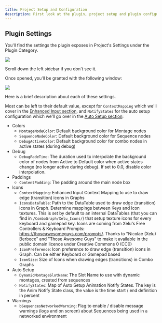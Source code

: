 ```yaml
---
title: Project Setup and Configuration
description: First look at the plugin, project setup and plugin configuration.
---
```


## Plugin Settings

You'll find the settings the plugin exposes in Project's Settings under the Plugin Category.

![](menu.png)

Scroll down the left sidebar if you don't see it.

Once opened, you'll be granted with the following window:

![](settings.png)

Here is a brief description about each of these settings.

Most can be left to their default value, except for `ContextMapping` which we'll cover in the [Enhanced Input section](/usage/enhanced-input/), and `NotifyStates` for the auto setup configuration which we'll go over in the [Auto Setup section](/usage/auto-setup/):

- Colors
  - `MontageNodeColor`: Default background color for Montage nodes
  - `SequenceNodeColor`: Default background color for Sequence nodes
  - `DebugActiveColor`: Default background color for combo nodes in active states (during debug)
- Debug
  -  `DebugFadeTime`: The duration used to interpolate the background color of nodes from Active to Default color when active states change (no longer active during debug). If set to 0.0, disable color interpolation.
- Paddings
  -  `ContentPadding`: The padding around the main node box
- Icons
  -  `ContextMapping`: Enhanced Input Context Mapping to use to draw edge (transition) icons in Graphs
  -  `IconsDataTable`: Path to the DataTable used to draw edge (transition) icons in Graph. Determine mappings between Keys and Icon textures. This is set by default to an internal DataTables (that you can find in `/ComboGraph/Xelu_Icons/`) that setup texture icons for every keyboard and gamepad key. Icons are coming from Xelu's Free Controllers & Keyboard Prompts: https://thoseawesomeguys.com/prompts/. Thanks to "Nicolae (Xelu) Berbece" and "Those Awesome Guys" to make it available in the public domain licence under Creative Commons 0 (CC0)
  -  `IconPreference`: Icon preference to draw edge (transition) icons in Graph. Can be either Keyboard or Gamepad based
  -  `IconSize`: Size of Icons when drawing edges (transitions) in Combo Graphs
- Auto Setup
  -  `DynamicMontageSlotName`: The Slot Name to use with dynamic montages, created from sequences
  -  `NotifyStates`: Map of Auto Setup Animation Notify States. The key is the Anim Notify State class, the value is the time start / end definition in percent
- Warnings
  -  `bSequencesNetworkedWarning`: Flag to enable / disable message warnings (logs and on screen) about Sequences being used in a networked environment
